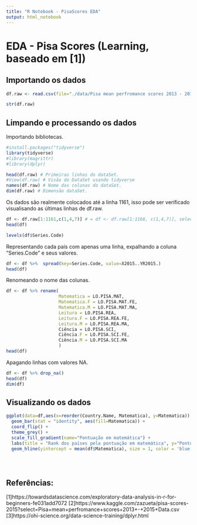 ```yaml
---
title: "R Notebook - PisaScores EDA"
output: html_notebook
---
```


# EDA - Pisa Scores (Learning, baseado em [1])

## Importando os dados

```r
df.raw <- read.csv(file="./data/Pisa mean perfromance scores 2013 - 2015 Data.csv", fileEncoding = "UTF-8-BOM", na.strings = "..")
```

```r
str(df.raw)
```


## Limpando e processando os dados

Importando bibliotecas.
```r
#install.packages("tidyverse")
library(tidyverse)
#library(magrittr)
#library(dplyr)
```


```r
head(df.raw) # Primeiras linhas do dataSet.
#View(df.raw) # Visão do DataSet usando tidyverse
names(df.raw) # Nome das colunas do dataSet.
dim(df.raw) # Dimensão dataSet.
```

Os dados são realmente colocados até a linha 1161, isso pode ser verificado visualisando as últimas linhas de df.raw.

```r
df <- df.raw[1:1161,c(1,4,7)] # = df <- df.raw[1:1166, c(1,4,7)], selecionando algumas linhas e colunas.
head(df)

levels(df$Series.Code)
```

Representando cada país com apenas uma linha, expalhando a coluna "Series.Code" e seus valores.
```r
df <- df %>%  spread(key=Series.Code, value=X2015..YR2015.) 
head(df)
```

Renomeando o nome das colunas.
```r

df <- df %>% rename(
                    Matematica = LO.PISA.MAT,
                    Matematica.F = LO.PISA.MAT.FE,
                    Matematica.M = LO.PISA.MAT.MA,
                    Leitura = LO.PISA.REA,
                    Leitura.F = LO.PISA.REA.FE,
                    Leitura.M = LO.PISA.REA.MA, 
                    Ciência = LO.PISA.SCI,
                    Ciência.F = LO.PISA.SCI.FE,
                    Ciência.M = LO.PISA.SCI.MA
                    )
head(df)

```

Apagando linhas com valores NA.
```r

df <- df %>% drop_na()
head(df)
dim(df)
```


## Visualizando os dados

```r

ggplot(data=df,aes(x=reorder(Country.Name, Matematica), y=Matematica)) +
  geom_bar(stat = "identity", aes(fill=Matematica)) +
  coord_flip() +
  theme_grey() +
  scale_fill_gradient(name="Pontuação em matemática") + 
  labs(title = "Rank dos países pela pontuação em matemática", y="Pontuação", x="Países") +
  geom_hline(yintercept = mean(df$Matematica), size = 1, color = 'blue')


  
```














## Referências:
[1]https://towardsdatascience.com/exploratory-data-analysis-in-r-for-beginners-fe031add7072
[2]https://www.kaggle.com/zazueta/pisa-scores-2015?select=Pisa+mean+perfromance+scores+2013+-+2015+Data.csv
[3]https://ohi-science.org/data-science-training/dplyr.html




